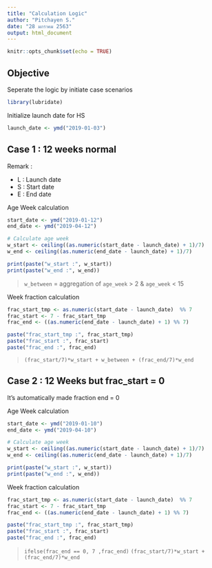 ```yaml
---
title: "Calculation Logic"
author: "Pitchayen S."
date: "28 มกราคม 2563"
output: html_document
---
```


```r
knitr::opts_chunk$set(echo = TRUE)
```

## Objective

Seperate the logic by initiate case scenarios

```r
library(lubridate)
```

Initialize launch date for HS

```r
launch_date <- ymd("2019-01-03")
```

## Case 1 : 12 weeks normal

Remark :

* L : Launch date
* S : Start date
* E : End date

Age Week calculation
```r
start_date <- ymd("2019-01-12")
end_date <- ymd("2019-04-12")

# Calculate age week
w_start <- ceiling((as.numeric(start_date - launch_date) + 1)/7)
w_end <- ceiling((as.numeric(end_date - launch_date) + 1)/7)

print(paste("w_start :", w_start))
print(paste("w_end :", w_end))
```

> `w_between` = aggregation of `age_week` > 2 & `age_week` < 15

Week fraction calculation
```r
frac_start_tmp <- as.numeric(start_date - launch_date)  %% 7
frac_start <- 7 - frac_start_tmp
frac_end <- ((as.numeric(end_date - launch_date) + 1) %% 7)

paste("frac_start_tmp :", frac_start_tmp)
paste("frac_start :", frac_start)
paste("frac_end :", frac_end)
```

> `(frac_start/7)*w_start + w_between + (frac_end/7)*w_end`

## Case 2 : 12 Weeks but frac_start = 0

It's automatically made fraction end = 0

Age Week calculation
```r
start_date <- ymd("2019-01-10")
end_date <- ymd("2019-04-10")

# Calculate age week
w_start <- ceiling((as.numeric(start_date - launch_date) + 1)/7)
w_end <- ceiling((as.numeric(end_date - launch_date) + 1)/7)

print(paste("w_start :", w_start))
print(paste("w_end :", w_end))
```

Week fraction calculation
```r
frac_start_tmp <- as.numeric(start_date - launch_date)  %% 7
frac_start <- 7 - frac_start_tmp
frac_end <- ((as.numeric(end_date - launch_date) + 1) %% 7)

paste("frac_start_tmp :", frac_start_tmp)
paste("frac_start :", frac_start)
paste("frac_end :", frac_end)
```

> `ifelse(frac_end == 0, 7 ,frac_end)`
> `(frac_start/7)*w_start + (frac_end/7)*w_end`

